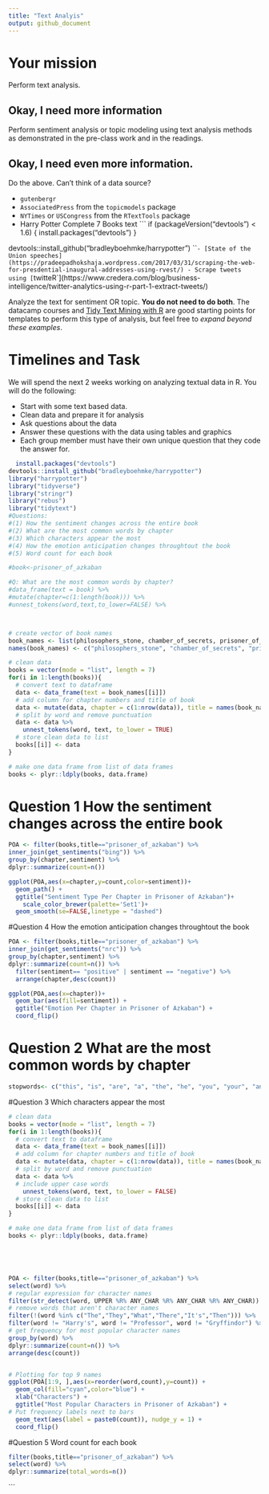 ```yaml
---
title: "Text Analyis"
output: github_document
---
```





# Your mission

Perform text analysis.

## Okay, I need more information

Perform sentiment analysis or topic modeling using text analysis methods as demonstrated in the pre-class work and in the readings.

## Okay, I need even more information.

Do the above. Can't think of a data source?

- `gutenbergr`
- `AssociatedPress` from the `topicmodels` package
- `NYTimes` or `USCongress` from the `RTextTools` package
- Harry Potter Complete 7 Books text
    ```
    if (packageVersion("devtools") < 1.6) {
  install.packages("devtools")
}

devtools::install_github("bradleyboehmke/harrypotter")
    ```
- [State of the Union speeches](https://pradeepadhokshaja.wordpress.com/2017/03/31/scraping-the-web-for-presdential-inaugural-addresses-using-rvest/)
- Scrape tweets using [`twitteR`](https://www.credera.com/blog/business-intelligence/twitter-analytics-using-r-part-1-extract-tweets/)

Analyze the text for sentiment OR topic. **You do not need to do both**. The datacamp courses and [Tidy Text Mining with R](http://tidytextmining.com/) are good starting points for templates to perform this type of analysis, but feel free to *expand beyond these examples*.

# Timelines and Task


We will spend the next 2 weeks working on analyzing textual data in R. You will do the following:

- Start with some text based data.
- Clean data and prepare it for analysis
- Ask questions about the data
- Answer these questions with the data using tables and graphics
- Each group member must have their own unique question that they code the answer for. 

```r
  install.packages("devtools")
devtools::install_github("bradleyboehmke/harrypotter")
library("harrypotter")
library("tidyverse")
library("stringr")
library("rebus")
library("tidytext")
#Questions:
#(1) How the sentiment changes across the entire book
#(2) What are the most common words by chapter
#(3) Which characters appear the most 
#(4) How the emotion anticipation changes throughtout the book
#(5) Word count for each book

#book<-prisoner_of_azkaban

#Q: What are the most common words by chapter?
#data_frame(text = book) %>%
#mutate(chapter=c(1:length(book))) %>%
#unnest_tokens(word,text,to_lower=FALSE) %>%



# create vector of book names
book_names <- list(philosophers_stone, chamber_of_secrets, prisoner_of_azkaban, goblet_of_fire, order_of_the_phoenix, half_blood_prince, deathly_hallows)
names(book_names) <- c("philosophers_stone", "chamber_of_secrets", "prisoner_of_azkaban", "goblet_of_fire", "order_of_the_phoenix", "half_blood_prince", "deathly_hallows")

# clean data
books = vector(mode = "list", length = 7)
for(i in 1:length(books)){
  # convert text to dataframe
  data <- data_frame(text = book_names[[i]])
  # add column for chapter numbers and title of book
  data <- mutate(data, chapter = c(1:nrow(data)), title = names(book_names)[i])
  # split by word and remove punctuation
  data <- data %>%
    unnest_tokens(word, text, to_lower = TRUE)
  # store clean data to list
  books[[i]] <- data
}

# make one data frame from list of data frames
books <- plyr::ldply(books, data.frame)


```
# Question 1 How the sentiment changes across the entire book
```r
POA <- filter(books,title=="prisoner_of_azkaban") %>%
inner_join(get_sentiments("bing")) %>%
group_by(chapter,sentiment) %>%
dplyr::summarize(count=n())

ggplot(POA,aes(x=chapter,y=count,color=sentiment))+
  geom_path() +
  ggtitle("Sentiment Type Per Chapter in Prisoner of Azkaban")+
    scale_color_brewer(palette='Set1')+
  geom_smooth(se=FALSE,linetype = "dashed")
```

#Question 4 How the emotion anticipation changes throughtout the book
```r
POA <- filter(books,title=="prisoner_of_azkaban") %>%
inner_join(get_sentiments("nrc")) %>%
group_by(chapter,sentiment) %>%
dplyr::summarize(count=n()) %>%
  filter(sentiment== "positive" | sentiment == "negative") %>%
  arrange(chapter,desc(count))

ggplot(POA,aes(x=chapter))+
  geom_bar(aes(fill=sentiment)) +
  ggtitle("Emotion Per Chapter in Prisoner of Azkaban") +
  coord_flip()
```


# Question 2 What are the most common words by chapter
```r
stopwords<- c("this", "is", "are", "a", "the", "he", "you", "your", "and", "on","to","of")
```




#Question 3 Which characters appear the most 
```r
# clean data
books = vector(mode = "list", length = 7)
for(i in 1:length(books)){
  # convert text to dataframe
  data <- data_frame(text = book_names[[i]])
  # add column for chapter numbers and title of book
  data <- mutate(data, chapter = c(1:nrow(data)), title = names(book_names)[i])
  # split by word and remove punctuation
  data <- data %>%
  # include upper case words  
    unnest_tokens(word, text, to_lower = FALSE)
  # store clean data to list
  books[[i]] <- data
}

# make one data frame from list of data frames
books <- plyr::ldply(books, data.frame)





POA <- filter(books,title=="prisoner_of_azkaban") %>%
select(word) %>% 
# regular expression for character names
filter(str_detect(word, UPPER %R% ANY_CHAR %R% ANY_CHAR %R% ANY_CHAR)) %>%  
# remove words that aren't character names
filter(!(word %in% c("The","They","What","There","It's","Then"))) %>%
filter(word != "Harry's", word != "Professor", word != "Gryffindor") %>%
# get frequency for most popular character names
group_by(word) %>%
dplyr::summarize(count=n()) %>%
arrange(desc(count))


# Plotting for top 9 names
ggplot(POA[1:9, ],aes(x=reorder(word,count),y=count)) + 
  geom_col(fill="cyan",color="blue") +
  xlab("Characters") +
  ggtitle("Most Popular Characters in Prisoner of Azkaban") +
# Put frequency labels next to bars  
  geom_text(aes(label = paste0(count)), nudge_y = 1) +
  coord_flip()

```





#Question 5 Word count for each book
```r
filter(books,title=="prisoner_of_azkaban") %>%
select(word) %>% 
dplyr::summarize(total_words=n())
```















```
